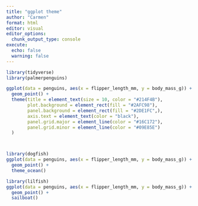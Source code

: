 ```yaml
---
title: "ggplot theme"
author: "Carmen"
format: html
editor: visual
editor_options: 
  chunk_output_type: console
execute: 
  echo: false
  warning: false
---
```


```r
library(tidyverse)
library(palmerpenguins)
```

```r
ggplot(data = penguins, aes(x = flipper_length_mm, y = body_mass_g)) +
  geom_point() +
  theme(title = element_text(size = 10, color = "#214F4B"),
        plot.background = element_rect(fill = "#2AFC98"),
        panel.background = element_rect(fill = "#2DE1FC",),
        axis.text = element_text(color = "black"),
        panel.grid.major = element_line(color = "#16C172"),
        panel.grid.minor = element_line(color = "#09E85E")
  )



library(dogfish)
ggplot(data = penguins, aes(x = flipper_length_mm, y = body_mass_g)) +
  geom_point() +
  theme_ocean()

library(lilfish)
ggplot(data = penguins, aes(x = flipper_length_mm, y = body_mass_g)) +
  geom_point() +
  sailboat()

```

